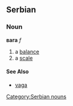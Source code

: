 ==Serbian==
===Noun===
'''вага''' ''f''
[[Category:Serbian nouns]]
#a [[balance]]
#a [[scale]]
====See Also====
*[[vaga]]